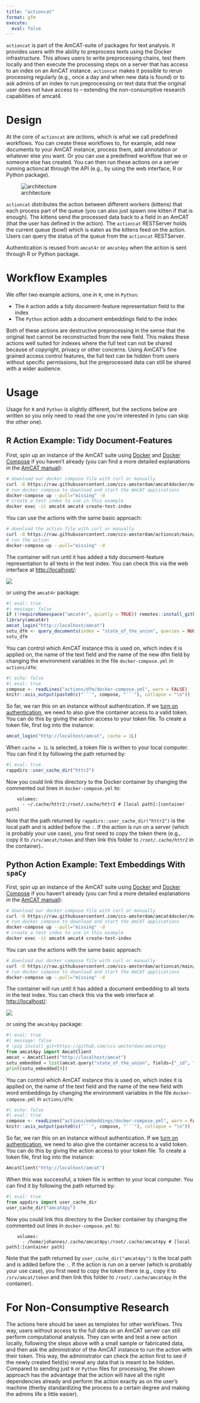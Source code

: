 ```yaml
---
title: "actioncat"
format: gfm
execute:
  eval: false
---
```


`actioncat` is part of the AmCAT-suite of packages for text analysis.
It provides users with the ability to preprocess texts using the Docker infrastructure.
This allows users to write preprocessing chains, test them locally and then execute the processing steps on a server that has access to an index on an AmCAT instance.
`actioncat` makes it possible to rerun processing regularly (e.g., once a day and when new data is found) or to ask admins of an index to run preprocessing on text data that the original user does not have access to -- extending the non-consumptive research capabilities of amcat4.

# Design

At the core of `actioncat` are *actions*, which is what we call predefined workflows.
You can create these workflows to, for example, add new documents to your AmCAT instance, process them, add annotation or whatever else you want.
Or you can use a predefined workflow that we or someone else has created.
You can then run these actions on a server running actioncat through the API (e.g., by using the web interface, R or Python package).

![architecture](media/architecture.svg)

`actioncat` distributes the action between different workers (kittens) that each process part of the queue (you can also just spawn one kitten if that is enough).
The kittens send the processed data back to a field in an AmCAT (that the user has defined in the action).
The `actioncat` RESTServer holds the current queue (bowl) which is eaten as the kittens feed on the action.
Users can query the status of the queue from the `actioncat` RESTServer.

Authentication is reused from `amcat4r` or `amcat4py` when the action is sent through R or Python package.

# Workflow Examples

We offer two example actions, one in `R`, one in `Python`:

- The `R` action adds a tidy document-feature representation field to the index
- The `Python` action adds a document embeddings field to the index

Both of these actions are destructive preprocessing in the sense that the original text cannot be reconstructed from the new field.
This makes these actions well suited for indexes where the full text can not be shared because of copyright, privacy or other concerns.
Using AmCAT's fine grained access control features, the full text can be hidden from users without specific permissions, but the preprocessed data can still be shared with a wider audience.

# Usage

Usage for `R` and `Python` is slightly different, but the sections below are written so you only need to read the one you're interested in (you can skip the other one).

## R Action Example: Tidy Document-Features

First, spin up an instance of the AmCAT suite using [Docker](https://docs.docker.com/engine/install/) and [Docker Compose](https://docs.docker.com/compose/install/) if you haven't already (you can find a more detailed explanations in the [AmCAT manual](https://amcat.nl/book/02._getting-started.html)):

```bash
# download our docker compose file with curl or manually
curl -O https://raw.githubusercontent.com/ccs-amsterdam/amcat4docker/main/docker-compose.yml
# run docker compose to download and start the AmCAT applications
docker-compose up --pull="missing" -d
# create a test index to use in this example
docker exec -it amcat4 amcat4 create-test-index
```

You can use the actions with the same basic approach:

```bash
# download the action file with curl or manually
curl -O https://raw.githubusercontent.com/ccs-amsterdam/actioncat/main/actions/dfm/docker-compose.yml
# run the action
docker-compose up --pull="missing" -d
```

The container will run until it has added a tidy document-feature representation to all texts in the test index.
You can check this via the web interface at <http://localhost/>:

![](media/dfm.png)

or using the `amcat4r` package:

```r
#| eval: true
#| message: false
if (!requireNamespace("amcat4r", quietly = TRUE)) remotes::install_github("ccs-amsterdam/amcat4r")
library(amcat4r)
amcat_login("http://localhost/amcat")
sotu_dfm <- query_documents(index = "state_of_the_union", queries = NULL, fields = c(".id", "dfm"))
sotu_dfm
```

You can control which AmCAT instance this is used on, which index it is applied on, the name of the text field and the name of the new dfm field by changing the environment variables in the file `docker-compose.yml` in `actions/dfm`:

```r
#| echo: false
#| eval: true
compose <- readLines("actions/dfm/docker-compose.yml", warn = FALSE)
knitr::asis_output(paste0(c("```", compose, "```"), collapse = "\n"))
```

So far, we ran this on an instance without authentication.
If we [turn on authentication](https://amcat.nl/book/04._sharing.html), we need to also give the container access to a valid token.
You can do this by giving the action access to your token file.
To create a token file, first log into the instance:

```r
amcat_login("http://localhost/amcat", cache = 1L)
```

When `cache = 1L` is selected, a token file is written to your local computer.
You can find it by following the path returned by:

```r
#| eval: true
rappdirs::user_cache_dir("httr2")
```

Now you could link this directory to the Docker container by changing the commented out lines in `docker-compose.yml` to:

```
    volumes:
      - ~/.cache/httr2:/root/.cache/httr2 # [local path]:[container path]
```

Note that the path returned by `rappdirs::user_cache_dir("httr2")` is the local path and is added before the `:`.
If the action is run on a server (which is probably your use case), you first need to copy the token there (e.g., copy it to `/srv/amcat/token` and then link this folder to `/root/.cache/httr2` in the container)..

## Python Action Example: Text Embeddings With `spaCy`

First, spin up an instance of the AmCAT suite using [Docker](https://docs.docker.com/engine/install/) and [Docker Compose](https://docs.docker.com/compose/install/) if you haven't already (you can find a more detailed explanations in the [AmCAT manual](https://amcat.nl/book/02._getting-started.html)):

```bash
# download our docker compose file with curl or manually
curl -O https://raw.githubusercontent.com/ccs-amsterdam/amcat4docker/main/docker-compose.yml
# run docker compose to download and start the AmCAT applications
docker-compose up --pull="missing" -d
# create a test index to use in this example
docker exec -it amcat4 amcat4 create-test-index
```

You can use the actions with the same basic approach:

```bash
# download our docker compose file with curl or manually
curl -O https://raw.githubusercontent.com/ccs-amsterdam/actioncat/main/actions/embeddings/docker-compose.yml
# run docker compose to download and start the AmCAT applications
docker-compose up --pull="missing" -d
```

The container will run until it has added a document embedding to all texts in the test index.
You can check this via the web interface at <http://localhost/>:

![](media/embedding.png)

or using the `amcat4py` package:

```python
#| eval: true
#| message: false
# !pip install git+https://github.com/ccs-amsterdam/amcat4py
from amcat4py import AmcatClient
amcat = AmcatClient("http://localhost/amcat")
sotu_embedded = list(amcat.query("state_of_the_union", fields=["_id", "vector"]))
print(sotu_embedded[0])
```

You can control which AmCAT instance this is used on, which index it is applied on, the name of the text field and the name of the new field with word embeddings by changing the environment variables in the file `docker-compose.yml` in `actions/dfm`:

```r
#| echo: false
#| eval: true
compose <- readLines("actions/embeddings/docker-compose.yml", warn = FALSE)
knitr::asis_output(paste0(c("```", compose, "```"), collapse = "\n"))
```

So far, we ran this on an instance without authentication.
If we [turn on authentication](https://amcat.nl/book/04._sharing.html), we need to also give the container access to a valid token.
You can do this by giving the action access to your token file.
To create a token file, first log into the instance:

```python
AmcatClient("http://localhost/amcat")
```

When this was successful, a token file is written to your local computer.
You can find it by following the path returned by:

```python
#| eval: true
from appdirs import user_cache_dir
user_cache_dir("amcat4py")
```

Now you could link this directory to the Docker container by changing the commented out lines in `docker-compose.yml` to:

```
    volumes:
      - /home/johannes/.cache/amcat4py:/root/.cache/amcat4py # [local path]:[container path]
```

Note that the path returned by `user_cache_dir("amcat4py")` is the local path and is added before the `:`.
If the action is run on a server (which is probably your use case), you first need to copy the token there (e.g., copy it to `/srv/amcat/token` and then link this folder to `/root/.cache/amcat4py` in the container).

# For Non-Consumptive Research

The actions here should be seen as templates for other workflows.
This way, users without access to the full data on an AmCAT server can still perform computational analysis.
They can write and test a new action locally, following the steps above with a small sample or fabricated data, and then ask the administrator of the AmCAT instance to run the action with their token.
This way, the administrator can check the action first to see if the newly created field(s) reveal any data that is meant to be hidden.
Compared to sending just `R` or `Python` files for processing, the shown approach has the advantage that the action will have all the right dependencies already and perform the action exactly as on the user's machine (therby standardizing the process to a certain degree and making the admins life a little easier).
